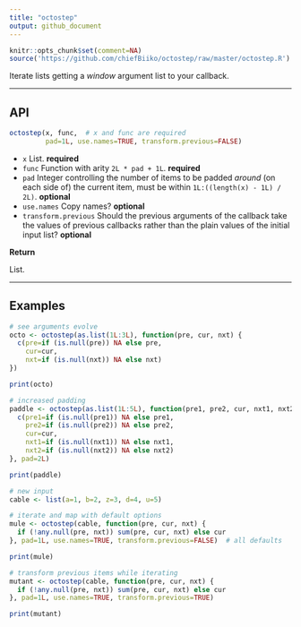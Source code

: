 ```yaml
---
title: "octostep"
output: github_document
---
```


```r
knitr::opts_chunk$set(comment=NA)
source('https://github.com/chiefBiiko/octostep/raw/master/octostep.R')
```

Iterate lists getting a *window* argument list to your callback.

***

## API

```r
octostep(x, func,  # x and func are required
         pad=1L, use.names=TRUE, transform.previous=FALSE)
```
+ `x` List. **required**
+ `func` Function with arity `2L * pad + 1L`. **required**
+ `pad` Integer controlling the number of items to be padded *around* (on each side of) the current item, must be within `1L:((length(x) - 1L) / 2L)`. **optional**
+ `use.names` Copy names? **optional**
+ `transform.previous` Should the previous arguments of the callback take the values of previous callbacks rather than the plain values of the initial input list? **optional**

**Return**

List.

***

## Examples

```r
# see arguments evolve
octo <- octostep(as.list(1L:3L), function(pre, cur, nxt) {
  c(pre=if (is.null(pre)) NA else pre, 
    cur=cur, 
    nxt=if (is.null(nxt)) NA else nxt)
})

print(octo)
```

```r
# increased padding
paddle <- octostep(as.list(1L:5L), function(pre1, pre2, cur, nxt1, nxt2) {
  c(pre1=if (is.null(pre1)) NA else pre1, 
    pre2=if (is.null(pre2)) NA else pre2, 
    cur=cur, 
    nxt1=if (is.null(nxt1)) NA else nxt1,
    nxt2=if (is.null(nxt2)) NA else nxt2)
}, pad=2L)

print(paddle)
```

```r
# new input
cable <- list(a=1, b=2, z=3, d=4, u=5)

# iterate and map with default options
mule <- octostep(cable, function(pre, cur, nxt) {
  if (!any.null(pre, nxt)) sum(pre, cur, nxt) else cur
}, pad=1L, use.names=TRUE, transform.previous=FALSE)  # all defaults

print(mule)
```

```r
# transform previous items while iterating
mutant <- octostep(cable, function(pre, cur, nxt) {
  if (!any.null(pre, nxt)) sum(pre, cur, nxt) else cur
}, pad=1L, use.names=TRUE, transform.previous=TRUE)

print(mutant)
```
